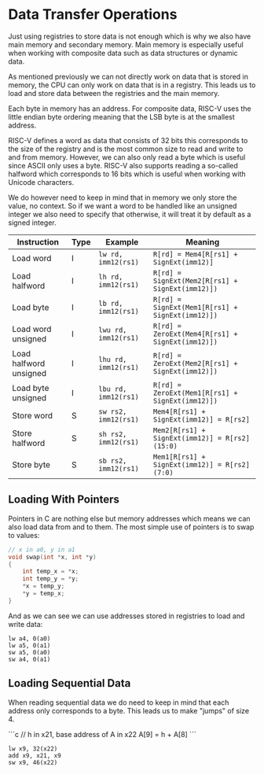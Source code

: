 
# Data Transfer Operations

Just using registries to store data is not enough which is why we also have main memory and secondary memory. Main memory is especially useful when working with composite data such as data structures or dynamic data.

As mentioned previously we can not directly work on data that is stored in memory, the CPU can only work on data that is in a registry. This leads us to load and store data between the registries and the main memory.

Each byte in memory has an address. For composite data, RISC-V uses the little endian byte ordering meaning that the LSB byte is at the smallest address.

RISC-V defines a word as data that consists of 32 bits this corresponds to the size of the registry and is the most common size to read and write to and from memory. However, we can also only read a byte which is useful since ASCII only uses a byte. RISC-V also supports reading a so-called halfword which corresponds to 16 bits which is useful when working with Unicode characters.

We do however need to keep in mind that in memory we only store the value, no context. So if we want a word to be handled like an unsigned integer we also need to specify that otherwise, it will treat it by default as a signed integer.

| Instruction            | Type | Example              | Meaning                                          |
| ---------------------- | ---- | -------------------- | ------------------------------------------------ |
| Load word              | I    | `lw rd, imm12(rs1)`  | `R[rd] = Mem4[R[rs1] + SignExt(imm12)]`          |
| Load halfword          | I    | `lh rd, imm12(rs1)`  | `R[rd] = SignExt(Mem2[R[rs1] + SignExt(imm12)])` |
| Load byte              | I    | `lb rd, imm12(rs1)`  | `R[rd] = SignExt(Mem1[R[rs1] + SignExt(imm12)])` |
| Load word unsigned     | I    | `lwu rd, imm12(rs1)` | `R[rd] = ZeroExt(Mem4[R[rs1] + SignExt(imm12)])` |
| Load halfword unsigned | I    | `lhu rd, imm12(rs1)` | `R[rd] = ZeroExt(Mem2[R[rs1] + SignExt(imm12)])` |
| Load byte unsigned     | I    | `lbu rd, imm12(rs1)` | `R[rd] = ZeroExt(Mem1[R[rs1] + SignExt(imm12)])` |
| Store word             | S    | `sw rs2, imm12(rs1)` | `Mem4[R[rs1] + SignExt(imm12)] = R[rs2]`         |
| Store halfword         | S    | `sh rs2, imm12(rs1)` | `Mem2[R[rs1] + SignExt(imm12)] = R[rs2](15:0)`   |
| Store byte             | S    | `sb rs2, imm12(rs1)` | `Mem1[R[rs1] + SignExt(imm12)] = R[rs2](7:0)`    |

## Loading With Pointers

Pointers in C are nothing else but memory addresses which means we can also load data from and to them. The most simple use of pointers is to swap to values:

```c
// x in a0, y in a1
void swap(int *x, int *y)
{
    int temp_x = *x;
    int temp_y = *y;
    *x = temp_y;
    *y = temp_x;
}
```

And as we can see we can use addresses stored in registries to load and write data:

```assembly
lw a4, 0(a0)
lw a5, 0(a1)
sw a5, 0(a0)
sw a4, 0(a1)
```

## Loading Sequential Data

When reading sequential data we do need to keep in mind that each address only corresponds to a byte. This leads us to make "jumps" of size 4.

<Callout type="example">
```c
// h in x21, base address of A in x22
A[9] = h + A[8]
```

```assembly
lw x9, 32(x22)
add x9, x21, x9
sw x9, 46(x22)
```
</Callout>
